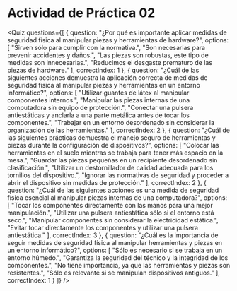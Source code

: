 
# Actividad de Práctica 02
<Quiz questions={[
  {
    question: "¿Por qué es importante aplicar medidas de seguridad física al manipular piezas y herramientas de hardware?",
    options: [
      "Sirven sólo para cumplir con la normativa.",
      "Son necesarias para prevenir accidentes y daños.",
      "Las piezas son robustas, este tipo de medidas son innecesarias.",
      "Reducimos el desgaste prematuro de las piezas de hardware."
    ],
    correctIndex: 1
  },
  {
    question: "¿Cuál de las siguientes acciones demuestra la aplicación correcta de medidas de seguridad física al manipular piezas y herramientas en un entorno informático?",
    options: [
      "Utilizar guantes de látex al manipular componentes internos.",
      "Manipular las piezas internas de una computadora sin equipo de protección.",
      "Conectar una pulsera antiestáticas y anclarla a una parte metálica antes de tocar los componentes.",
      "Trabajar en un entorno desordenado sin considerar la organización de las herramientas."
    ],
    correctIndex: 2
  },
  {
    question: "¿Cuál de las siguientes prácticas demuestra el manejo seguro de herramientas y piezas durante la configuración de dispositivos?",
    options: [
      "Colocar las herramientas en el suelo mientras se trabaja para tener más espacio en la mesa.",
      "Guardar las piezas pequeñas en un recipiente desordenado sin clasificación.",
      "Utilizar un destornillador de calidad adecuada para los tornillos del dispositivo.",
      "Ignorar las normativas de seguridad y proceder a abrir el dispositivo sin medidas de protección."
    ],
    correctIndex: 2
  },
  {
    question: "¿Cuál de las siguientes acciones es una medida de seguridad física esencial al manipular piezas internas de una computadora?",
    options: [
      "Tocar los componentes directamente con las manos para una mejor manipulación.",
      "Utilizar una pulsera antiestática sólo si el entorno está seco.",
      "Manipular componentes sin considerar la electricidad estática.",
      "Evitar tocar directamente los componentes y utilizar una pulsera antiestática."
    ],
    correctIndex: 3
  },
  {
    question: "¿Cuál es la importancia de seguir medidas de seguridad física al manipular herramientas y piezas en un entorno informático?",
    options: [
      "Sólo es necesario si se trabaja en un entorno húmedo.",
      "Garantiza la seguridad del técnico y la integridad de los componentes.",
      "No tiene importancia, ya que las herramientas y piezas son resistentes.",
      "Sólo es relevante si se manipulan dispositivos antiguos."
    ],
    correctIndex: 1
  }
]} />